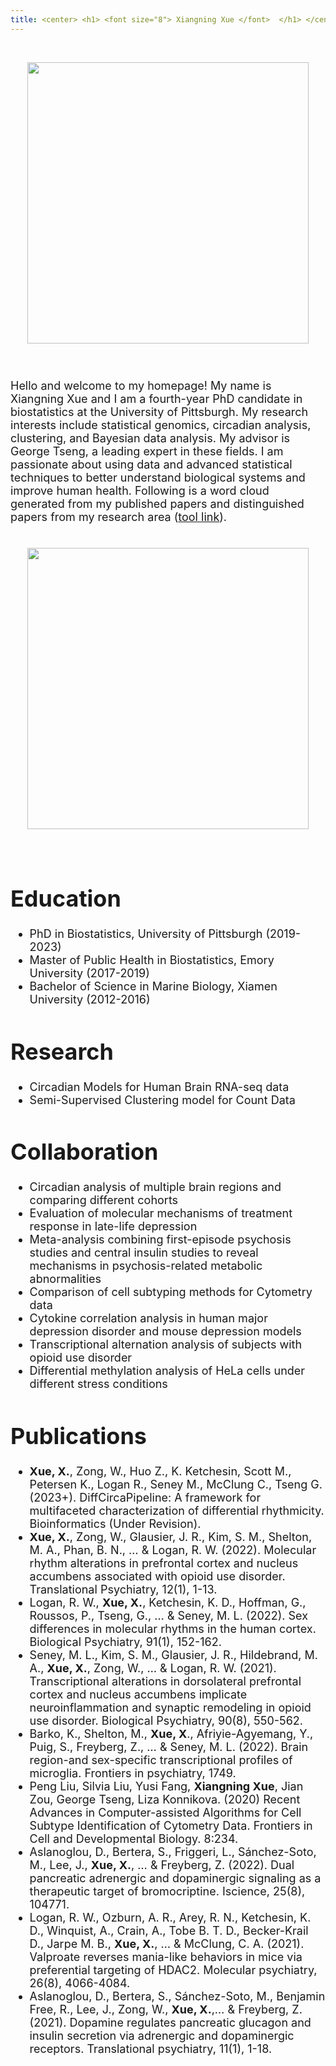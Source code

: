 ```yaml
---
title: <center> <h1> <font size="8"> Xiangning Xue </font>  </h1> </center>
---
```


<br>

<center>![](MyPic.png){width=450px}</center>

<font size="4">
 
<br>

Hello and welcome to my homepage! My name is Xiangning Xue and I am a fourth-year PhD candidate in biostatistics at the University of Pittsburgh. My research interests include statistical genomics, circadian analysis, clustering, and Bayesian data analysis. My advisor is George Tseng, a leading expert in these fields. I am passionate about using data and advanced statistical techniques to better understand biological systems and improve human health. Following is a word cloud generated from my published papers and distinguished papers from my research area ([tool link](https://wckdouglas.github.io/2018/12/word-cloud-from-publications)).

<br>
<center>![](wordcloud/research_wordcloud.png){width=450px}</center>
<br>

# Education 

  * PhD in Biostatistics, University of Pittsburgh (2019-2023)   
  * Master of Public Health in Biostatistics, Emory University (2017-2019)  
  * Bachelor of Science in Marine Biology, Xiamen University (2012-2016)  

# Research 

  * Circadian Models for Human Brain RNA-seq data
  * Semi-Supervised Clustering model for Count Data 
  
# Collaboration 

  * Circadian analysis of multiple brain regions and comparing different cohorts 
  * Evaluation of molecular mechanisms of treatment response in late-life depression 
  * Meta-analysis combining first-episode psychosis studies and central insulin studies to reveal mechanisms in psychosis-related metabolic abnormalities
  * Comparison of cell subtyping methods for Cytometry data
  * Cytokine correlation analysis in human major depression disorder and mouse depression models 
  * Transcriptional alternation analysis of subjects with opioid use disorder 
  * Differential methylation analysis of HeLa cells under different stress conditions 
  
# Publications 

  * **Xue, X.**, Zong, W.,  Huo Z., K. Ketchesin, Scott M., Petersen K., Logan R., Seney M., McClung C., Tseng G. (2023+). DiffCircaPipeline: A framework for multifaceted characterization of differential rhythmicity. Bioinformatics (Under Revision). 
  * **Xue, X.**, Zong, W., Glausier, J. R., Kim, S. M., Shelton, M. A., Phan, B. N., ... & Logan, R. W. (2022). Molecular rhythm alterations in prefrontal cortex and nucleus accumbens associated with opioid use disorder. Translational Psychiatry, 12(1), 1-13.
  * Logan, R. W., **Xue, X.**, Ketchesin, K. D., Hoffman, G., Roussos, P., Tseng, G., ... & Seney, M. L. (2022). Sex differences in molecular rhythms in the human cortex. Biological Psychiatry, 91(1), 152-162.
  * Seney, M. L., Kim, S. M., Glausier, J. R., Hildebrand, M. A., **Xue, X.**, Zong, W., ... & Logan, R. W. (2021). Transcriptional alterations in dorsolateral prefrontal cortex and nucleus accumbens implicate neuroinflammation and synaptic remodeling in opioid use disorder. Biological Psychiatry, 90(8), 550-562.
  * Barko, K., Shelton, M., **Xue, X**., Afriyie-Agyemang, Y., Puig, S., Freyberg, Z., ... & Seney, M. L. (2022). Brain region-and sex-specific transcriptional profiles of microglia. Frontiers in psychiatry, 1749.
  * Peng Liu, Silvia Liu, Yusi Fang, **Xiangning Xue**, Jian Zou, George Tseng, Liza Konnikova. (2020) Recent Advances in Computer-assisted Algorithms for Cell Subtype Identification of Cytometry Data. Frontiers in Cell and Developmental Biology. 8:234.
  * Aslanoglou, D., Bertera, S., Friggeri, L., Sánchez-Soto, M., Lee, J., **Xue, X.**, ... & Freyberg, Z. (2022). Dual pancreatic adrenergic and dopaminergic signaling as a therapeutic target of bromocriptine. Iscience, 25(8), 104771.
  * Logan, R. W., Ozburn, A. R., Arey, R. N., Ketchesin, K. D., Winquist, A., Crain, A., Tobe B. T. D., Becker-Krail D., Jarpe M. B., **Xue, X.**, ... & McClung, C. A. (2021). Valproate reverses mania-like behaviors in mice via preferential targeting of HDAC2. Molecular psychiatry, 26(8), 4066-4084.
  * Aslanoglou, D., Bertera, S., Sánchez-Soto, M., Benjamin Free, R., Lee, J., Zong, W., **Xue, X.**,... & Freyberg, Z. (2021). Dopamine regulates pancreatic glucagon and insulin secretion via adrenergic and dopaminergic receptors. Translational psychiatry, 11(1), 1-18.


  
</font>

 
